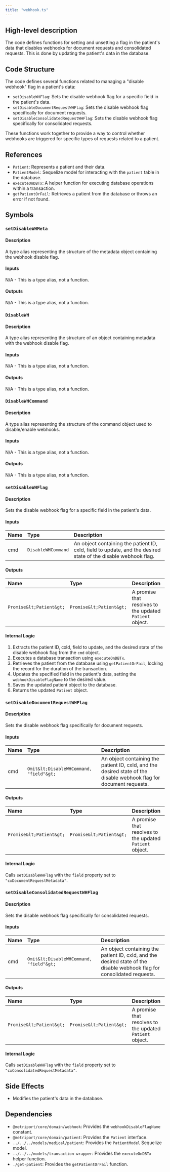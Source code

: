 ```yaml
---
title: "webhook.ts"
---
```


## High-level description
The code defines functions for setting and unsetting a flag in the patient's data that disables webhooks for document requests and consolidated requests. This is done by updating the patient's data in the database.

## Code Structure
The code defines several functions related to managing a "disable webhook" flag in a patient's data:
- `setDisableWHFlag`: Sets the disable webhook flag for a specific field in the patient's data.
- `setDisableDocumentRequestWHFlag`: Sets the disable webhook flag specifically for document requests.
- `setDisableConsolidatedRequestWHFlag`: Sets the disable webhook flag specifically for consolidated requests.

These functions work together to provide a way to control whether webhooks are triggered for specific types of requests related to a patient.

## References
- `Patient`: Represents a patient and their data.
- `PatientModel`: Sequelize model for interacting with the `patient` table in the database.
- `executeOnDBTx`: A helper function for executing database operations within a transaction.
- `getPatientOrFail`: Retrieves a patient from the database or throws an error if not found.

## Symbols

### `setDisableWHMeta`
#### Description
A type alias representing the structure of the metadata object containing the webhook disable flag.

#### Inputs
N/A - This is a type alias, not a function.

#### Outputs
N/A - This is a type alias, not a function.

### `DisableWH`
#### Description
A type alias representing the structure of an object containing metadata with the webhook disable flag.

#### Inputs
N/A - This is a type alias, not a function.

#### Outputs
N/A - This is a type alias, not a function.

### `DisableWHCommand`
#### Description
A type alias representing the structure of the command object used to disable/enable webhooks.

#### Inputs
N/A - This is a type alias, not a function.

#### Outputs
N/A - This is a type alias, not a function.

### `setDisableWHFlag`
#### Description
Sets the disable webhook flag for a specific field in the patient's data.

#### Inputs
| Name | Type | Description |
|:-----|:-----|:------------|
| cmd | `DisableWHCommand` | An object containing the patient ID, cxId, field to update, and the desired state of the disable webhook flag. |

#### Outputs
| Name | Type | Description |
|:-----|:-----|:------------|
| `Promise&lt;Patient&gt;` | `Promise&lt;Patient&gt;` | A promise that resolves to the updated `Patient` object. |

#### Internal Logic
1. Extracts the patient ID, cxId, field to update, and the desired state of the disable webhook flag from the `cmd` object.
2. Executes a database transaction using `executeOnDBTx`.
3. Retrieves the patient from the database using `getPatientOrFail`, locking the record for the duration of the transaction.
4. Updates the specified field in the patient's data, setting the `webhookDisableFlagName` to the desired value.
5. Saves the updated patient object to the database.
6. Returns the updated `Patient` object.

### `setDisableDocumentRequestWHFlag`
#### Description
Sets the disable webhook flag specifically for document requests.

#### Inputs
| Name | Type | Description |
|:-----|:-----|:------------|
| cmd | `Omit&lt;DisableWHCommand, "field"&gt;` | An object containing the patient ID, cxId, and the desired state of the disable webhook flag for document requests. |

#### Outputs
| Name | Type | Description |
|:-----|:-----|:------------|
| `Promise&lt;Patient&gt;` | `Promise&lt;Patient&gt;` | A promise that resolves to the updated `Patient` object. |

#### Internal Logic
Calls `setDisableWHFlag` with the `field` property set to `"cxDocumentRequestMetadata"`.

### `setDisableConsolidatedRequestWHFlag`
#### Description
Sets the disable webhook flag specifically for consolidated requests.

#### Inputs
| Name | Type | Description |
|:-----|:-----|:------------|
| cmd | `Omit&lt;DisableWHCommand, "field"&gt;` | An object containing the patient ID, cxId, and the desired state of the disable webhook flag for consolidated requests. |

#### Outputs
| Name | Type | Description |
|:-----|:-----|:------------|
| `Promise&lt;Patient&gt;` | `Promise&lt;Patient&gt;` | A promise that resolves to the updated `Patient` object. |

#### Internal Logic
Calls `setDisableWHFlag` with the `field` property set to `"cxConsolidatedRequestMetadata"`.

## Side Effects
- Modifies the patient's data in the database.

## Dependencies
- `@metriport/core/domain/webhook`: Provides the `webhookDisableFlagName` constant.
- `@metriport/core/domain/patient`: Provides the `Patient` interface.
- `../../../models/medical/patient`: Provides the `PatientModel` Sequelize model.
- `../../../models/transaction-wrapper`: Provides the `executeOnDBTx` helper function.
- `./get-patient`: Provides the `getPatientOrFail` function.

